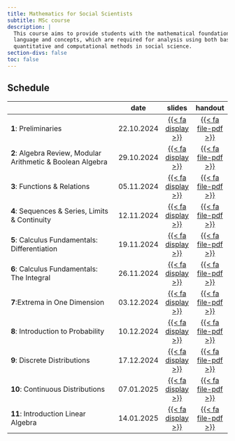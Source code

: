 ```yaml
---
title: Mathematics for Social Scientists
subtitle: MSc course 
description: |
  This course aims to provide students with the mathematical foundations, with respect to both
  language and concepts, which are required for analysis using both basic and advanced
  quantitative and computational methods in social science.
section-divs: false
toc: false
---
```




## Schedule

|                                                    | date       |slides |  handout  | 
|----------------------------------------------------|------------|:------:|:------:|
| **1**: Preliminaries | 22.10.2024 | [{{< fa display >}}](https://termehs.github.io/mathss01-prel)  |  [{{< fa file-pdf >}}](material/01-prel-ho.pdf)  | |
| **2**: Algebra Review, Modular Arithmetic & Boolean Algebra| 29.10.2024 | [{{< fa display >}}](https://termehs.github.io/mathss02-algebra)  |  [{{< fa file-pdf >}}](material/02-algebra-ho.pdf)  | |
| **3**: Functions & Relations| 05.11.2024 | [{{< fa display >}}](https://termehs.github.io/mathss03-functions-relations)  |  [{{< fa file-pdf >}}](material/03-functions-relations-ho.pdf)  | |
| **4**: Sequences & Series, Limits & Continuity | 12.11.2024 | [{{< fa display >}}](https://termehs.github.io/mathss04-seq-series-lim-cont)  |  [{{< fa file-pdf >}}](material/04-seq-series-lim-cont-ho.pdf)  | |
| **5**: Calculus Fundamentals: Differentiation| 19.11.2024 | [{{< fa display >}}](https://termehs.github.io/mathss05-calc-fund)  |  [{{< fa file-pdf >}}](material/05-calc-fund-ho.pdf)  | |
| **6**: Calculus Fundamentals: The Integral| 26.11.2024 | [{{< fa display >}}](https://termehs.github.io/mathss06-the-integral)  |  [{{< fa file-pdf >}}](material/06-the-integral-ho.pdf)  | |
| **7**:Extrema in One Dimension| 03.12.2024 | [{{< fa display >}}](https://termehs.github.io/mathss07-extrema)  |  [{{< fa file-pdf >}}](material/07-extrema-ho.pdf)  | |
| **8**: Introduction to Probability| 10.12.2024 | [{{< fa display >}}](https://termehs.github.io/mathss08-prob-intro)  |  [{{< fa file-pdf >}}](material/08-prob-intro-ho.pdf)  | |
| **9**: Discrete Distributions| 17.12.2024 | [{{< fa display >}}](https://termehs.github.io/mathss09-discrete-dists)  |  [{{< fa file-pdf >}}](material/09-discrete-dists-ho.pdf)  | |
| **10**: Continuous Distributions| 07.01.2025 | [{{< fa display >}}](https://termehs.github.io/mathss10-cont-dists)  |  [{{< fa file-pdf >}}](material/10-cont-dists-ho.pdf)  | |
| **11**: Introduction Linear Algebra| 14.01.2025 | [{{< fa display >}}](https://termehs.github.io/mathss11-intro-lin-alg)  |  [{{< fa file-pdf >}}](material/11-intro-lin-alg-ho.pdf)  | |
